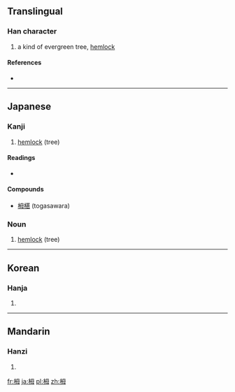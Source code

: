 ==Translingual==

===Han character===
{{Han char|rn=75|rad=木|as=05|sn=9|four=|canj=木田卜戈 (DWYI)}}

# a kind of evergreen tree, [[hemlock]]

====References====
* {{Han ref|kx=0521.121|dkj=14686|hdz=21192.030|uh=6802|ud=26626}}

----

==Japanese==

===Kanji===
{{ja-kanji|grade=uc|rs=木05}}

# [[hemlock]] (tree)

====Readings====
* {{ja-readings|on=|kun=[[とが]] (toga), [[つが]] (tsuga)}}

====Compounds====
* [[栂椹]] (togasawara)

===Noun===
{{ja-noun|k|hira=つが|rom=tsuga|kata=ツガ}}

# [[hemlock]] (tree)

----

==Korean==

===Hanja===
{{ko-hanja|hangeul=[[매]]|eumhun=|rv=mae|mr=mae|y=may}}

# {{defn|Korean|sort=木05}}

----

==Mandarin==

===Hanzi===
{{cmn-hanzi|pin=[[méi]] ([[mei2]])|wg=mei<sup>2</sup>}}

# {{defn|Mandarin|sort=木05}}

[[fr:栂]]
[[ja:栂]]
[[pl:栂]]
[[zh:栂]]